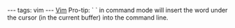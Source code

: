 ---
tags: vim
---
[[Vim]] Pro-tip: `<CTRL-r> <CTRL-w>` in command mode will insert the word under the cursor (in the current buffer) into the command line.
